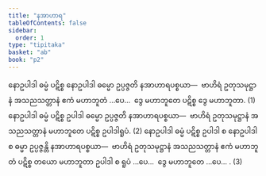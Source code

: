 ```yaml
---
title: "နအာဟာရ"
tableOfContents: false
sidebar:
  order: 1
type: "tipitaka"
basket: "ab"
book: "p2"
---
```



<DynamicBreadcrumb />

<Division number="379" book="p2" e="ch" v="38" p="520">

<Paragraph number="3269" book="p2">
နောဥပါဒါ ဓမ္မံ ပဋိစ္စ နောဥပါဒါ ဓမ္မော ဥပ္ပဇ္ဇတိ နအာဟာရပစ္စယာ—  ဗာဟိရံ ဥတုသမုဋ္ဌာနံ အသညသတ္တာနံ ဧကံ မဟာဘူတံ …ပေ…  ဒွေ မဟာဘူတေ ပဋိစ္စ ဒွေ မဟာဘူတာ. (1)
</Paragraph>

<Paragraph number="3270" book="p2">
နောဥပါဒါ ဓမ္မံ ပဋိစ္စ ဥပါဒါ ဓမ္မော ဥပ္ပဇ္ဇတိ နအာဟာရပစ္စယာ—  ဗာဟိရံ ဥတုသမုဋ္ဌာနံ အသညသတ္တာနံ မဟာဘူတေ ပဋိစ္စ ဥပါဒါရူပံ. (2)
</Paragraph>

<Paragraph number="3271" book="p2">
နောဥပါဒါ ဓမ္မံ ပဋိစ္စ ဥပါဒါ စ နောဥပါဒါ စ ဓမ္မာ ဥပ္ပဇ္ဇန္တိ နအာဟာရပစ္စယာ—  ဗာဟိရံ ဥတုသမုဋ္ဌာနံ အသညသတ္တာနံ ဧကံ မဟာဘူတံ ပဋိစ္စ တယော မဟာဘူတာ ဥပါဒါ စ ရူပံ …ပေ…  ဒွေ မဟာဘူတေ …ပေ… . (3)
</Paragraph>
</Division>